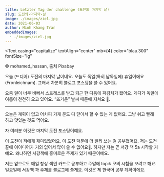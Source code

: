 ```yaml
---
title: Letzter Tag der challenge (도전의 마지막 날)
slug: 도전의-마지막-날
image: ./images/ziel.jpg
date: 2021-06-03
author: Minh Khang Tran
embeddedImages:
  - ./images/ziel.jpg
---
```




<GatsbyImage
  image={getImage(props.embeddedImages[0])}
  alt="© mohamed_hassan, 출처 Pixabay"
  className="post-img"
/>
<Text
  casing="capitalize"
  textAlign="center"
  mb={4}
  color="blau.300"
  fontSize="lg"
>
  © mohamed_hassan, 출처 Pixabay
</Text>

오늘 (드디어) 도전의 마지막 날이네요. 오늘도 독일(특히 남독일에) 휴일이에요 (Fronleichnam). 그래서 차분히 블로그 포스팅을 쓸 수 있어요.

요즘 일이 너무 바빠서 스트레스를 받고 퇴근 한 다음에 파김치가 됐어요. 게다가 독일에 여름이 천천히 오고 있어요. “뜨거운” 날씨 때문에 지쳐요 🥲.

---

오늘은 계획이 없고 어차피 가게 문도 다 닫아서 할 수 있는 게 없어요. 그냥 쉬고 빨래 하고 맛있는 것도 먹어요.

자 여러분 이것은 마지막 도전 포스팅이예요.

이 도전이 저에게 재미있었어요. 이 도전 덕분에 더 빨리 쓰는 걸 공부했어요. 저는 도전 끝에 아이디어가 거의 없어서 많이 쓸 수 없어요🥲. 하지만 저는 곧 서강 책 5a 시작할 거예요. 왜냐하면 서강책에 흥미로운 주제가 있기 때문이예요.

저는 앞으로도 매일 항상 색인 카드로 공부하고 주말에 topik 모의 시험을 보려고 해요. 일요일에 서강책 과 주제를 블로그에 쓸게요. 이것은 제 한국어 공부 계획이에요.